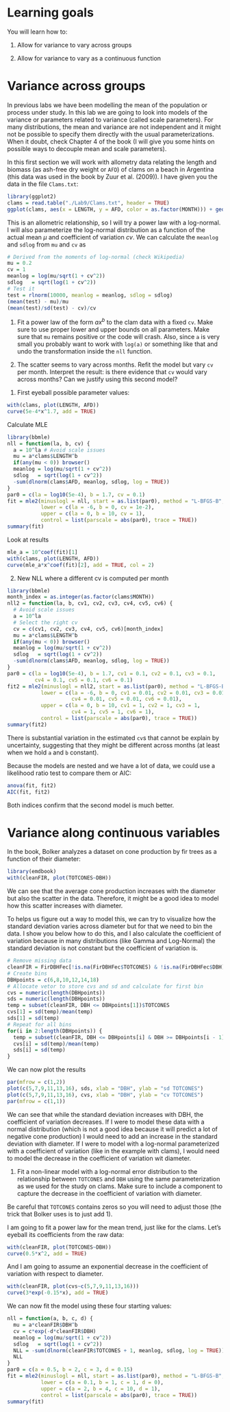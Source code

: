 # Learning goals

You will learn how to:

1. Allow for variance to vary across groups

2. Allow for variance to vary as a continuous function

# Variance across groups

In previous labs we have been modelling the mean of the population or process
under study. In this lab we are going to look into models of the variance or
parameters related to variance (called scale parameters). For many distributions, 
the mean and variance are not independent and it might not be possible to specify 
them directly with the usual parameterizations. When it doubt, check Chapter 4 
of the book (I will give you some hints on possible ways to decouple mean and 
scale parameters).

In this first section we will work with allometry data relating the length and
biomass (as ash-free dry weight or `AFD`) of clams on a beach in Argentina (this
data was used in the book by Zuur et al. (2009)). I have given you the data
in the file `Clams.txt`:

```r
library(ggplot2)
clams = read.table("./Lab9/Clams.txt", header = TRUE)
ggplot(clams, aes(x = LENGTH, y = AFD, color = as.factor(MONTH))) + geom_point()
```

This is an allometric relationship, so I will try a power law with a log-normal.
I will also parameterize the log-normal distribution as a function of the actual
mean $\mu$ and coefficient of variation $cv$. We can calculate the `meanlog` and
`sdlog` from `mu` and `cv` as

```r
# Derived from the moments of log-normal (check Wikipedia)
mu = 0.2
cv = 1
meanlog = log(mu/sqrt(1 + cv^2))
sdlog   = sqrt(log(1 + cv^2))
# Test it
test = rlnorm(10000, meanlog = meanlog, sdlog = sdlog)
(mean(test) - mu)/mu
(mean(test)/sd(test) - cv)/cv
```


:::::: {.callout-important title="Exercise" collapse="true"}

1. Fit a power law of the form $a x ^b$ to the clam data with a fixed `cv`. Make
sure to use proper lower and upper bounds on all parameters. Make sure that `mu`
remains positive or the code will crash. Also, since `a` is very small you 
probably want to work with `log(a)` or something like that and undo the 
transformation inside the `nll` function.

2. The scatter seems to vary across months. Refit the model but vary `cv` per
month. Interpret the result: is there evidence that `cv` would vary across months?
Can we justify using this second model?


::::: {.content-hidden unless-meta="show_solution"}

:::: {.callout-tip title="Solution" collapse="true"}

1. First eyeball possible parameter values:

```r
with(clams, plot(LENGTH, AFD))
curve(5e-4*x^1.7, add = TRUE)
```

Calculate MLE

```r
library(bbmle)
nll = function(la, b, cv) {
  a = 10^la # Avoid scale issues
  mu = a*clams$LENGTH^b
  if(any(mu < 0)) browser()
  meanlog = log(mu/sqrt(1 + cv^2))
  sdlog   = sqrt(log(1 + cv^2))
  -sum(dlnorm(clams$AFD, meanlog, sdlog, log = TRUE))
}
par0 = c(la = log10(5e-4), b = 1.7, cv = 0.1)
fit = mle2(minuslogl = nll, start = as.list(par0), method = "L-BFGS-B",
           lower = c(la = -6, b = 0, cv = 1e-2),
           upper = c(la = 0, b = 10, cv = 1),
           control = list(parscale = abs(par0), trace = TRUE))
summary(fit)
```

Look at results 

```r
mle_a = 10^coef(fit)[1]
with(clams, plot(LENGTH, AFD))
curve(mle_a*x^coef(fit)[2], add = TRUE, col = 2)
```

2. New NLL where a different cv is computed per month

```r
library(bbmle)
month_index = as.integer(as.factor(clams$MONTH))
nll2 = function(la, b, cv1, cv2, cv3, cv4, cv5, cv6) {
  # Avoid scale issues
  a = 10^la
  # Select the right cv
  cv = c(cv1, cv2, cv3, cv4, cv5, cv6)[month_index]
  mu = a*clams$LENGTH^b
  if(any(mu < 0)) browser()
  meanlog = log(mu/sqrt(1 + cv^2))
  sdlog   = sqrt(log(1 + cv^2))
  -sum(dlnorm(clams$AFD, meanlog, sdlog, log = TRUE))
}
par0 = c(la = log10(5e-4), b = 1.7, cv1 = 0.1, cv2 = 0.1, cv3 = 0.1,
         cv4 = 0.1, cv5 = 0.1, cv6 = 0.1)
fit2 = mle2(minuslogl = nll2, start = as.list(par0), method = "L-BFGS-B",
           lower = c(la = -6, b = 0, cv1 = 0.01, cv2 = 0.01, cv3 = 0.01,
                     cv4 = 0.01, cv5 = 0.01, cv6 = 0.01),
           upper = c(la = 0, b = 10, cv1 = 1, cv2 = 1, cv3 = 1,
                     cv4 = 1, cv5 = 1, cv6 = 1),
           control = list(parscale = abs(par0), trace = TRUE))
summary(fit2)
```

There is substantial variation in the estimated `cv`s that cannot be explain by
uncertainty, suggesting that they might be different across months (at least 
when we hold `a` and `b` constant).

Because the models are nested and we have a lot of data, we could use a likelihood
ratio test to compare them or AIC:

```r
anova(fit, fit2)
AIC(fit, fit2)
```

Both indices confirm that the second model is much better.

::::

:::::

::::::

# Variance along continuous variables


In the book, Bolker analyzes a dataset on cone production by fir trees as a
function of their diameter:

```r
library(emdbook)
with(cleanFIR, plot(TOTCONES~DBH))
```

We can see that the average cone production increases with the diameter but
also the scatter in the data. Therefore, it might be a good idea to model how
this scatter increases with diameter. 

To helps us figure out a way to model this, we can try to visualize how the
standard deviation varies across diameter but for that we need to bin the data.
I show you below how to do this, and I also calculate the coefficient of 
variation because in many distributions (like Gamma and Log-Normal) the standard
deviation is not constant but the coefficient of variation is.

```r
# Remove missing data
cleanFIR = FirDBHFec[!is.na(FirDBHFec$TOTCONES) & !is.na(FirDBHFec$DBH),]
# Create bins
DBHpoints = c(6,8,10,12,14,18)
# Allocate vetor to store cvs and sd and calculate for first bin
cvs = numeric(length(DBHpoints))
sds = numeric(length(DBHpoints))
temp = subset(cleanFIR, DBH <= DBHpoints[1])$TOTCONES
cvs[1] = sd(temp)/mean(temp)
sds[1] = sd(temp)
# Repeat for all bins
for(i in 2:length(DBHpoints)) {
  temp = subset(cleanFIR, DBH <= DBHpoints[i] & DBH >= DBHpoints[i - 1])$TOTCONES
  cvs[i] = sd(temp)/mean(temp)
  sds[i] = sd(temp)
}
```

We can now plot the results

```r
par(mfrow = c(1,2))
plot(c(5,7,9,11,13,16), sds, xlab = "DBH", ylab = "sd TOTCONES")
plot(c(5,7,9,11,13,16), cvs, xlab = "DBH", ylab = "cv TOTCONES")
par(mfrow = c(1,1))
```

We can see that while the standard deviation increases with DBH, the coefficient
of variation decreases. If I were to model these data with a normal distribution
(which is not a good idea because it will predict a lot of negative cone
production) I would need to add an increase in the standard deviation with 
diameter. If I were to model with a log-normal parameterized with a coefficient
of variation (like in the example with clams), I would need to model the 
decrease in the coefficient of variation wit diameter.

:::::: {.callout-important title="Exercise" collapse="true"}

1. Fit a non-linear model with a log-normal error distribution to the relationship 
between `TOTCONES` and `DBH` using the same parameterization as we used for the
study on clams. Make sure to include a component to capture the decrease in 
the coefficient of variation with diameter.

Be careful that `TOTCONES` contains zeros so you will need to adjust those (the
trick that Bolker uses is to just add 1).


::::: {.content-hidden unless-meta="show_solution"}

:::: {.callout-tip title="Solution" collapse="true"}

I am going to fit a power law for the mean trend, just like for the clams. Let's 
eyeball its coefficients from the raw data:

```r
with(cleanFIR, plot(TOTCONES~DBH))
curve(0.5*x^2, add = TRUE)
```

And I am going to assume an exponential decrease in the coefficient of 
variation with respect to diameter.

```r
with(cleanFIR, plot(cvs~c(5,7,9,11,13,16)))
curve(3*exp(-0.15*x), add = TRUE)
```

We can now fit the model using these four starting values:

```r
nll = function(a, b, c, d) {
  mu = a*cleanFIR$DBH^b
  cv = c*exp(-d*cleanFIR$DBH)
  meanlog = log(mu/sqrt(1 + cv^2))
  sdlog   = sqrt(log(1 + cv^2))
  NLL = -sum(dlnorm(cleanFIR$TOTCONES + 1, meanlog, sdlog, log = TRUE))
  NLL
}
par0 = c(a = 0.5, b = 2, c = 3, d = 0.15)
fit = mle2(minuslogl = nll, start = as.list(par0), method = "L-BFGS-B",
           lower = c(a = 0.1, b = 1, c = 1, d = 0),
           upper = c(a = 2, b = 4, c = 10, d = 1),
           control = list(parscale = abs(par0), trace = TRUE))
summary(fit)
```

::::

:::::

::::::

